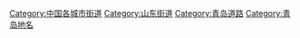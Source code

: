 {{Catnav|頁面分類|各種主題的頁面分類|依中国各省来作的分类|中國各省交通|山东交通|青岛交通}}
{{Catnav|頁面分類|人类社会|城市|街道|中国街道}}


[[Category:中国各城市街道|Category:中国各城市街道]]
[[Category:山东街道|Category:山东街道]]
[[Category:青岛道路|Category:青岛道路]]
[[Category:青岛地名|Category:青岛地名]]